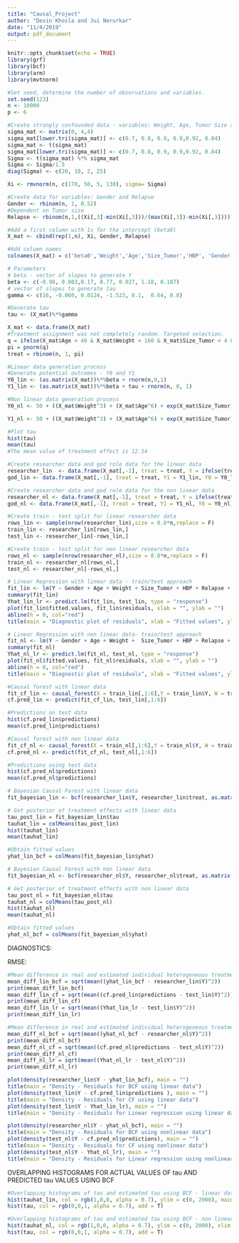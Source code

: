 ```yaml
---
title: "Causal_Project"
author: "Devin Khosla and Jui Nerurkar"
date: "11/4/2019"
output: pdf_document
---
```


```r
knitr::opts_chunk$set(echo = TRUE)
library(grf)
library(bcf)
library(arm)
library(mvtnorm)
```

```r
#Set seed, determine the number of observations and variables.
set.seed(123)
n <- 10000
p <- 6
```


```r
#Create strongly confounded data - variables: Weight, Age, Tumor Size and Blood Pressure
sigma_mat <- matrix(0, 4,4)
sigma_mat[lower.tri(sigma_mat)] <- c(0.7, 0.8, 0.9, 0.9,0.92, 0.84)
sigma_mat <- t(sigma_mat)
sigma_mat[lower.tri(sigma_mat)] <- c(0.7, 0.8, 0.9, 0.9,0.92, 0.84)
Sigma <- t(sigma_mat) %*% sigma_mat
Sigma <- Sigma/1.5
diag(Sigma) <- c(20, 10, 2, 25)

Xi <- rmvnorm(n, c(170, 50, 5, 130), sigma= Sigma)

#Create data for variables: Gender and Relapse
Gender <- rbinom(n, 1, 0.52)
#Dependent on Tumor size
Relapse <- rbinom(n,1,((Xi[,3]-min(Xi[,3]))/(max(Xi[,3])-min(Xi[,3]))))
```


```r
#Add a first column with 1s for the intercept (beta0)
X_mat <- cbind(rep(1,n), Xi, Gender, Relapse)

#Add column names
colnames(X_mat) = c('beta0','Weight','Age','Size_Tumor','HBP', 'Gender','Relapse')

# Parameters 
# beta - vector of slopes to generate Y
beta <- c(-0.98, 0.803,0.17, 0.77, 0.027, 1.18, 0.187)
# vector of slopes to generate tau
gamma <- c(16, -0.060, 0.0124, -1.523, 0.1,  0.64, 0.8)

#Generate tau
tau <- (X_mat)%*%gamma
```

```r
X_mat <- data.frame(X_mat)
#Treatment assignment was not completely random. Targeted selection.
q = ifelse(X_mat$Age > 40 & X_mat$Weight < 160 & X_mat$Size_Tumor < 4 & X_mat$Relapse == 0, -1, 1)
pi = pnorm(q)
treat = rbinom(n, 1, pi)
```

```r
#Linear data generation process 
#Generate potential outcomes - Y0 and Y1 
Y0_lin <- (as.matrix(X_mat))%*%beta + rnorm(n,0,1)
Y1_lin <- (as.matrix(X_mat))%*%beta + tau + rnorm(n, 0, 1)
```

```r
#Non linear data generation process
Y0_nl <- 50 + ((X_mat$Weight^3) + (X_mat$Age^6) + exp(X_mat$Size_Tumor) + X_mat$Relapse) *(10^-9) + rbeta(n,0.5,1/3)

Y1_nl <- 50 + ((X_mat$Weight^3) + (X_mat$Age^6) + exp(X_mat$Size_Tumor) + X_mat$Relapse) *(10^-9) + rbeta(n,0.5,1/3)+ tau
```

```r
#Plot tau
hist(tau)
mean(tau)
#The mean value of treatment effect is 12.54
```


```r
#Create researcher data and god role data for the linear data
researcher_lin  <- data.frame(X_mat[,-1], treat = treat, Y = ifelse(treat == 1, Y1_lin, Y0_lin))
god_lin <- data.frame(X_mat[,-1], treat = treat, Y1 = Y1_lin, Y0 = Y0_lin)

#Create researcher data and god role data for the non linear data
researcher_nl <- data.frame(X_mat[,-1], treat = treat, Y = ifelse(treat == 1, Y1_nl, Y0_nl))
god_nl <- data.frame(X_mat[,-1], treat = treat, Y1 = Y1_nl, Y0 = Y0_nl)
```

```r
#Create train - test split for linear researcher data
rows_lin <- sample(nrow(researcher_lin),size = 0.8*n,replace = F)
train_lin <- researcher_lin[rows_lin,]
test_lin <- researcher_lin[-rows_lin,]

#Create train - test split for non linear researcher data
rows_nl <- sample(nrow(researcher_nl),size = 0.8*n,replace = F)
train_nl <- researcher_nl[rows_nl,]
test_nl <- researcher_nl[-rows_nl,]
```

```r
# Linear Regression with linear data - train/test approach
fit_lin <- lm(Y ~ Gender + Age + Weight + Size_Tumor + HBP + Relapse + treat,data = train_lin)
summary(fit_lin)
Yhat_lin_lr <- predict.lm(fit_lin, test_lin, type = "response")
plot(fit_lin$fitted.values, fit_lin$residuals, xlab = "", ylab = "")
abline(h = 0, col="red")
title(main = "Diagnostic plot of residuals", xlab = "Fitted values", ylab = "Residuals")
```

```r

# Linear Regression with non linear data- train/test approach
fit_nl <- lm(Y ~ Gender + Age + Weight +  Size_Tumor + HBP + Relapse + treat,data = train_nl)
summary(fit_nl)
Yhat_nl_lr <- predict.lm(fit_nl, test_nl, type = "response")
plot(fit_nl$fitted.values, fit_nl$residuals, xlab = "", ylab = "")
abline(h = 0, col="red")
title(main = "Diagnostic plot of residuals", xlab = "Fitted values", ylab = "Residuals")
```

```r
#Causal forest with linear data
fit_cf_lin <- causal_forest(X = train_lin[,1:6],Y = train_lin$Y, W = train_lin$treat)
cf.pred_lin <- predict(fit_cf_lin, test_lin[,1:6])

#Predictions on test data
hist(cf.pred_lin$predictions)
mean(cf.pred_lin$predictions)
```

```r
#Causal forest with non linear data
fit_cf_nl <- causal_forest(X = train_nl[,1:6],Y = train_nl$Y, W = train_nl$treat)
cf.pred_nl <- predict(fit_cf_nl, test_nl[,1:6])

#Predictions using test data
hist(cf.pred_nl$predictions)
mean(cf.pred_nl$predictions)
```

```r
# Bayesian Causal Forest with linear data
fit_bayesian_lin <- bcf(researcher_lin$Y, researcher_lin$treat, as.matrix(researcher_lin[,1:6]),as.matrix(researcher_lin[,1:6]), pihat = pi, nburn = 2000, nsim = 2000)

# Get posterior of treatment effects with linear data
tau_post_lin = fit_bayesian_lin$tau
tauhat_lin = colMeans(tau_post_lin)
hist(tauhat_lin)
mean(tauhat_lin)

#Obtain fitted values
yhat_lin_bcf = colMeans(fit_bayesian_lin$yhat)
```

```r
# Bayesian Causal Forest with non linear data
fit_bayesian_nl <- bcf(researcher_nl$Y, researcher_nl$treat, as.matrix(researcher_nl[,1:6]),as.matrix(researcher_nl[,1:6]), pihat = pi, nburn = 2000, nsim = 2000)

# Get posterior of treatment effects with non linear data
tau_post_nl = fit_bayesian_nl$tau
tauhat_nl = colMeans(tau_post_nl)
hist(tauhat_nl)
mean(tauhat_nl)

#Obtain fitted values
yhat_nl_bcf = colMeans(fit_bayesian_nl$yhat)
```


DIAGNOSTICS:

RMSE:
```r
#Mean difference in real and estimated individual heterogeneous treatment effects for linear data
mean_diff_lin_bcf = sqrt(mean((yhat_lin_bcf - researcher_lin$Y)^2))
print(mean_diff_lin_bcf)
mean_diff_lin_cf = sqrt(mean((cf.pred_lin$predictions - test_lin$Y)^2))
print(mean_diff_lin_cf)
mean_diff_lin_lr = sqrt(mean((Yhat_lin_lr - test_lin$Y)^2))
print(mean_diff_lin_lr)

#Mean difference in real and estimated individual heterogeneous treatment effects for non - linear data
mean_diff_nl_bcf = sqrt(mean((yhat_nl_bcf - researcher_nl$Y)^2))
print(mean_diff_nl_bcf)
mean_diff_nl_cf = sqrt(mean((cf.pred_nl$predictions - test_nl$Y)^2))
print(mean_diff_nl_cf)
mean_diff_nl_lr = sqrt(mean((Yhat_nl_lr - test_nl$Y)^2))
print(mean_diff_nl_lr)
```

```r
plot(density(researcher_lin$Y - yhat_lin_bcf), main = "")
title(main = "Density - Residuals for BCF using linear data")
plot(density(test_lin$Y - cf.pred_lin$predictions ), main = "")
title(main = "Density - Residuals for CF using linear data")
plot(density(test_lin$Y - Yhat_lin_lr), main = "")
title(main = "Density - Residuals for Linear regression using linear data")
```

```r
plot(density(researcher_nl$Y - yhat_nl_bcf), main = "")
title(main = "Density - Residuals for BCF using nonlinear data")
plot(density(test_nl$Y - cf.pred_nl$predictions), main = "")
title(main = "Density - Residuals for CF using nonlinear data")
plot(density(test_nl$Y - Yhat_nl_lr), main = "")
title(main = "Density - Residuals for Linear regression using nonlinear data")
```

OVERLAPPING HISTOGRAMS FOR ACTUAL VALUES OF tau AND PREDICTED tau VALUES USING BCF
```r
#Overlapping histograms of tau and estimated tau using BCF - linear data
hist(tauhat_lin, col = rgb(1,0,0, alpha = 0.7), ylim = c(0, 2000), main = "Overlapping Histogram - tau and predicted tau - BCF- Linear data", xlab = "tau/predicted tau")
hist(tau, col = rgb(0,0,1, alpha = 0.7), add = T)

#Overlapping histograms of tau and estimated tau using BCF - non linear data
hist(tauhat_nl, col = rgb(1,0,0, alpha = 0.7), ylim = c(0, 2000), xlim = c(5, 25), main = "Overlapping Histogram - tau and predicted tau - BCF- Nonlinear data", xlab = "tau/predicted tau")
hist(tau, col = rgb(0,0,1, alpha = 0.7), add = T)
```






